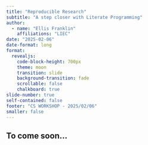 ```yaml
---
title: "Reproducible Research"
subtitle: "A step closer with Literate Programming"
author:
  - name: "Ellis Franklin"
    affiliations: "LIEC"
date: "2025-02-06"
date-format: long
format:
  revealjs:
    code-block-height: 700px
    theme: moon
    transition: slide
    background-transition: fade
    scrollable: false
    chalkboard: true
slide-number: true
self-contained: false
footer: "CS WORKSHOP - 2025/02/06"
smaller: false
---
```


## To come soon...
